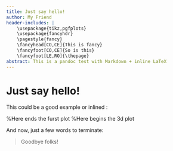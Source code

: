 ```yaml
---
title: Just say hello!
author: My Friend
header-includes: |
    \usepackage{tikz,pgfplots}
    \usepackage{fancyhdr}
    \pagestyle{fancy}
    \fancyhead[CO,CE]{This is fancy}
    \fancyfoot[CO,CE]{So is this}
    \fancyfoot[LE,RO]{\thepage}
abstract: This is a pandoc test with Markdown + inline LaTeX
---
```


Just say hello!
===============

This could be a good example or inlined \LaTeX:

\begin{tikzpicture}
\begin{axis}
\addplot[color=red]{exp(x)};
\end{axis}
\end{tikzpicture}
%Here ends the furst plot
\hskip 5pt
%Here begins the 3d plot
\begin{tikzpicture}
\begin{axis}
\addplot3[
    surf,
]
{exp(-x^2-y^2)*x};
\end{axis}
\end{tikzpicture}

And now, just a few words to terminate:

> Goodbye folks!
